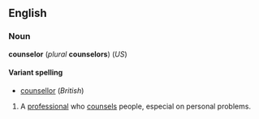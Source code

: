 <!-- If you edit this page, please also edit "counsellor" to keep these two pages in synch. -->


==English==
===Noun===
'''counselor''' (''plural'' '''counselors''') (''US'')

====Variant spelling====
*[[counsellor]] (''British'')

#A [[professional]] who [[counsel]]s people, especial on personal problems.


<!-- If you edit this page, please also edit "counsellor" to keep these two pages in synch. -->